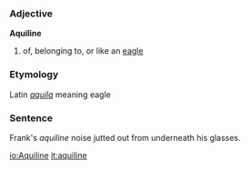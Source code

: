 ===Adjective===
'''Aquiline'''

# of, belonging to, or like an [[eagle]]

===Etymology===
Latin ''[[aquila]]'' meaning eagle

===Sentence===
Frank's ''aquiline'' noise jutted out from underneath his glasses.

[[io:Aquiline]]
[[it:aquiline]]